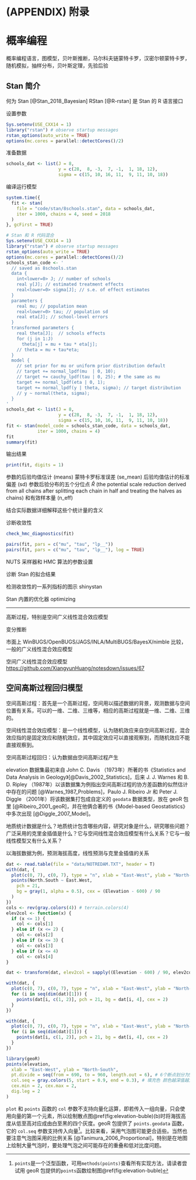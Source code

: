 \cleardoublepage 

# (APPENDIX) 附录 {-}

# 概率编程 {#probabilistic-programming-language}

概率编程语言，图模型，贝叶斯推断，马尔科夫链蒙特卡罗，汉密尔顿蒙特卡罗，随机模拟，抽样分布，贝叶斯定理，先验后验

## Stan 简介 {#intro-stan}

何为 Stan [@Stan_2018_Bayesian] RStan [@R-rstan] 是 Stan 的 R 语言接口

设置参数

```r
Sys.setenv(USE_CXX14 = 1)
library("rstan") # observe startup messages
rstan_options(auto_write = TRUE)
options(mc.cores = parallel::detectCores()/2)
```

准备数据

```r
schools_dat <- list(J = 8, 
                    y = c(28,  8, -3,  7, -1,  1, 18, 12),
                    sigma = c(15, 10, 16, 11,  9, 11, 10, 18))
```

编译运行模型

```r
system.time({
  fit <- stan(
    file = "code/stan/8schools.stan", data = schools_dat,
    iter = 1000, chains = 4, seed = 2018
  )
}, gcFirst = TRUE)
```
```r
# Stan 和 R 代码混合
Sys.setenv(USE_CXX14 = 1)
library("rstan") # observe startup messages
rstan_options(auto_write = TRUE)
options(mc.cores = parallel::detectCores()/2)
schools_stan_code <- '
  // saved as 8schools.stan
  data {
    int<lower=0> J; // number of schools 
    real y[J]; // estimated treatment effects
    real<lower=0> sigma[J]; // s.e. of effect estimates 
  }
  parameters {
    real mu; // population mean
    real<lower=0> tau; // population sd
    real eta[J]; // school-level errors
  }
  transformed parameters {
    real theta[J];  // schools effects
    for (j in 1:J)
      theta[j] = mu + tau * eta[j];
    // theta = mu + tau*eta;
  }
  model {
    // set prior for mu or uniform prior distribution default
    // target += normal_lpdf(mu  | 0, 10); 
    // target += cauchy_lpdf(tau | 0, 25); # the same as mu
    target += normal_lpdf(eta | 0, 1);
    target += normal_lpdf(y | theta, sigma); // target distribution
    // y ~ normal(theta, sigma);
  }
'
schools_dat <- list(J = 8, 
                    y = c(28,  8, -3,  7, -1,  1, 18, 12),
                    sigma = c(15, 10, 16, 11,  9, 11, 10, 18))
fit <- stan(model_code = schools_stan_code, data = schools_dat,
            iter = 1000, chains = 4)
fit
summary(fit)
```

输出结果

```r
print(fit, digits = 1)
```

参数的后验均值估计 (means) 蒙特卡罗标准误差 (se\_mean) 后验均值估计的标准偏差 (sd) 参数后验分布的五个分位点 $\hat{R}$ (the potential scale reduction derived from all chains after splitting each chain in half and treating the halves as chains) 和有效样本量 (n\_eff)


[结合实际数据详细解释这些个统计量的含义]{.todo}

诊断收敛性

```r
check_hmc_diagnostics(fit)
```

```r
pairs(fit, pars = c("mu", "tau", "lp__"))
pairs(fit, pars = c("mu", "tau", "lp__"), log = TRUE)
```

[NUTS 采样器和 HMC 算法的参数设置]{.todo}

[诊断 Stan 的拟合结果]{.todo}

检测收敛性的一系列指标的图示 shinystan

[Stan 内置的优化器 optimizing]{.todo}




---

高斯过程，特别是空间广义线性混合效应模型

变分推断

市面上 WinBUGS/OpenBUGS/JAGS/INLA/MultiBUGS/BayesX/nimble 比较，一般的广义线性混合效应模型

空间广义线性混合效应模型 <https://github.com/XiangyunHuang/notesdown/issues/67>


## 空间高斯过程回归模型 {#spatial-gaussian-processes-regression-model}

空间高斯过程：首先是一个高斯过程，空间用以描述数据的背景，观测数据与空间位置有关系，可以的一维、二维、三维等，相应的高斯过程就是一维、二维、三维的。

空间线性混合效应模型：是一个线性模型，认为随机效应来自空间高斯过程，混合效应指的是固定效应和随机效应，其中固定效应可以直接观察到，而随机效应不能直接观察到。

空间高斯过程回归：认为数据由空间高斯过程产生

elevation 数据集最初来自 John C. Davis （1973年）所著的书《Statistics and Data Analysis in Geology》[@Davis_2002_Statistics]，后来 J. J. Warnes 和 B. D. Ripley （1987年）以该数据集为例指出空间高斯过程的协方差函数的似然估计中存在的问题 [@Warnes_1987_Problems]，Paulo J. Ribeiro Jr 和 Peter J. Diggle （2001年）将该数据集打包成自定义的 `geodata` 数据类型，放在 geoR 包里 [@Ribeiro_2001_geoR]，并在他俩合著的书《Model-based Geostatistics》中多次出现 [@Diggle_2007_Model]。

地质统计数据是什么？地质统计包含哪些内容，研究对象是什么，研究哪些问题？广泛采用的克里金插值是什么？它与空间线性混合效应模型有什么关系？它与一般线性模型又有什么关系？

以海拔数据为例，预测海拔高度，线性预测与克里金插值的关系

```r
dat <- read.table(file = "data/NOTREDAM.TXT", header = T)
with(dat, {
  plot(c(0, 7), c(0, 7), type = "n", xlab = "East-West", ylab = "North-South")
  points(North.South ~ East.West,
    pch = 21,
    bg = gray(1, alpha = 0.5), cex = (Elevation - 600) / 90
  )
})
cols <- rev(gray.colors(4)) # terrain.colors(4)
elev2col <- function(x) {
  if (x <= 1) {
    col <- cols[1]
  } else if (x <= 2) {
    col <- cols[2]
  } else if (x <= 3) {
    col <- cols[3]
  } else if (x <= 4) 
    col <- cols[4]
}

dat <- transform(dat, elev2col = sapply((Elevation - 600) / 90, elev2col, USE.NAMES = TRUE))

with(dat, {
  plot(c(0, 7), c(0, 7), type = "n", xlab = "East-West", ylab = "North-South")
  for (i in seq(dim(dat)[1])) {
    points(dat[i, c(1, 2)], pch = 21, bg = dat[i, 4], cex = 2)
  }
})

with(dat, {
  plot(c(0, 7), c(0, 7), type = "n", xlab = "East-West", ylab = "North-South")
  for (i in seq(dim(dat)[1])) {
    points(dat[i, c(1, 2)], pch = 21, bg = dat[i, 4], cex = 2)
  }
})
```
```r
library(geoR)
points(elevation,
  xlab = "East-West", ylab = "North-South",
  pt.divide = seq(from = 690, to = 960, length.out = 6), # 6个断点划分为5个区间
  col.seq = gray.colors(5, start = 0.9, end = 0.3), # 填充色 颜色越深值越大
  cex.min = 2, cex.max = 2,
  dig.leg = 2
)
```

`plot` 和 `points` 函数的 `col` 参数不支持向量化运算，即若传入一组向量，只会使用向量的第一个元素，所以绘制散点图\@ref(fig:elevation-buble)(b)时将海拔高度从低至高对应成由白至黑的四个灰度。geoR 包提供了 `points.geodata` 函数，它的 `col.seq` 参数支持传入向量[^points]。比较来看，采用气泡图可能更合适些。当然也要注意气泡图采用的比例关系 [@Tanimura_2006_Proportional]，特别是在地图上绘制大量气泡时，要处理气泡之间可能存在的重叠和低对比度问题。


[^points]: `points`是一个泛型函数，可用`methods(points)`查看所有实现方法，请读者尝试用 geoR 包提供的`points`函数绘制图\@ref(fig:elevation-buble)
